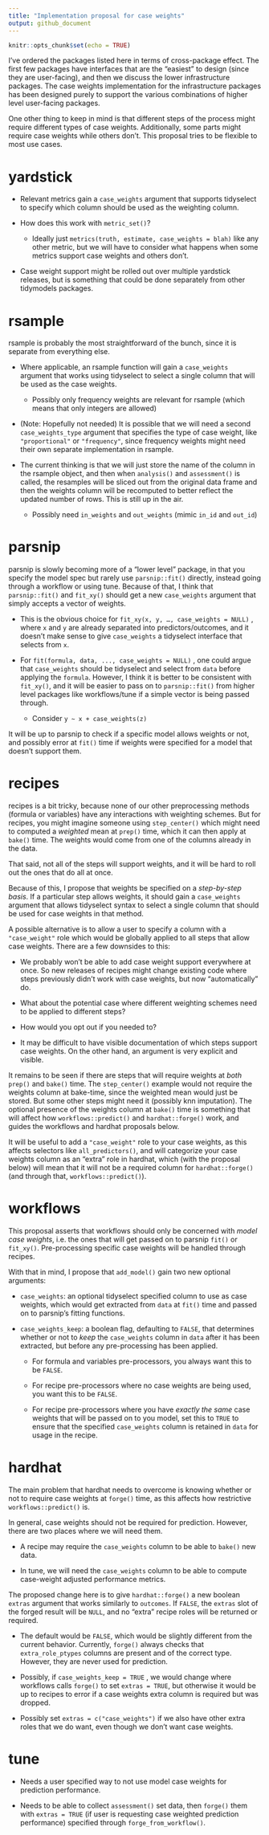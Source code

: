 ```yaml
---
title: "Implementation proposal for case weights"
output: github_document
---
```


```r
knitr::opts_chunk$set(echo = TRUE)
```

I've ordered the packages listed here in terms of cross-package effect. The first few packages have interfaces that are the "easiest" to design (since they are user-facing), and then we discuss the lower infrastructure packages. The case weights implementation for the infrastructure packages has been designed purely to support the various combinations of higher level user-facing packages.

One other thing to keep in mind is that different steps of the process might require different types of case weights. Additionally, some parts might require case weights while others don't. This proposal tries to be flexible to most use cases.

# yardstick

-   Relevant metrics gain a `case_weights` argument that supports tidyselect to specify which column should be used as the weighting column.

-   How does this work with `metric_set()`?

    -   Ideally just `metrics(truth, estimate, case_weights = blah)` like any other metric, but we will have to consider what happens when some metrics support case weights and others don't.

-   Case weight support might be rolled out over multiple yardstick releases, but is something that could be done separately from other tidymodels packages.

# rsample

rsample is probably the most straightforward of the bunch, since it is separate from everything else.

-   Where applicable, an rsample function will gain a `case_weights` argument that works using tidyselect to select a single column that will be used as the case weights.

    -   Possibly only frequency weights are relevant for rsample (which means that only integers are allowed)

-   (Note: Hopefully not needed) It is possible that we will need a second `case_weights_type` argument that specifies the type of case weight, like `"proportional"` or `"frequency"`, since frequency weights might need their own separate implementation in rsample.

-   The current thinking is that we will just store the name of the column in the rsample object, and then when `analysis()` and `assessment()` is called, the resamples will be sliced out from the original data frame and then the weights column will be recomputed to better reflect the updated number of rows. This is still up in the air.

    -   Possibly need `in_weights` and `out_weights` (mimic `in_id` and `out_id`)

# parsnip

parsnip is slowly becoming more of a "lower level" package, in that you specify the model spec but rarely use `parsnip::fit()` directly, instead going through a workflow or using tune. Because of that, I think that `parsnip::fit()` and `fit_xy()` should get a new `case_weights` argument that simply accepts a vector of weights.

-   This is the obvious choice for `fit_xy(x, y, …, case_weights = NULL)` , where `x` and `y` are already separated into predictors/outcomes, and it doesn't make sense to give `case_weights` a tidyselect interface that selects from `x`.

-   For `fit(formula, data, ..., case_weights = NULL)` , one could argue that `case_weights` should be tidyselect and select from `data` before applying the `formula`. However, I think it is better to be consistent with `fit_xy()`, and it will be easier to pass on to `parsnip::fit()` from higher level packages like workflows/tune if a simple vector is being passed through.

    -   Consider `y ~ x + case_weights(z)`

It will be up to parsnip to check if a specific model allows weights or not, and possibly error at `fit()` time if weights were specified for a model that doesn't support them.

# recipes

recipes is a bit tricky, because none of our other preprocessing methods (formula or variables) have any interactions with weighting schemes. But for recipes, you might imagine someone using `step_center()` which might need to computed a *weighted* mean at `prep()` time, which it can then apply at `bake()` time. The weights would come from one of the columns already in the data.

That said, not all of the steps will support weights, and it will be hard to roll out the ones that do all at once.

Because of this, I propose that weights be specified on a *step-by-step basis*. If a particular step allows weights, it should gain a `case_weights` argument that allows tidyselect syntax to select a single column that should be used for case weights in that method.

A possible alternative is to allow a user to specify a column with a `"case_weight"` role which would be globally applied to all steps that allow case weights. There are a few downsides to this:

-   We probably won't be able to add case weight support everywhere at once. So new releases of recipes might change existing code where steps previously didn't work with case weights, but now "automatically" do.

-   What about the potential case where different weighting schemes need to be applied to different steps?

-   How would you opt out if you needed to?

-   It may be difficult to have visible documentation of which steps support case weights. On the other hand, an argument is very explicit and visible.

It remains to be seen if there are steps that will require weights at *both* `prep()` and `bake()` time. The `step_center()` example would not require the weights column at bake-time, since the weighted mean would just be stored. But some other steps might need it (possibly knn imputation). The optional presence of the weights column at `bake()` time is something that will affect how `workflows::predict()` and `hardhat::forge()` work, and guides the workflows and hardhat proposals below.

It will be useful to add a `"case_weight"` role to your case weights, as this affects selectors like `all_predictors()`, and will categorize your case weights column as an "extra" role in hardhat, which (with the proposal below) will mean that it will not be a required column for `hardhat::forge()` (and through that, `workflows::predict()`).

# workflows

This proposal asserts that workflows should only be concerned with *model case weights*, i.e. the ones that will get passed on to parsnip `fit()` or `fit_xy()`. Pre-processing specific case weights will be handled through recipes.

With that in mind, I propose that `add_model()` gain two new optional arguments:

-   `case_weights`: an optional tidyselect specified column to use as case weights, which would get extracted from `data` at `fit()` time and passed on to parsnip's fitting functions.

-   `case_weights_keep`: a boolean flag, defaulting to `FALSE`, that determines whether or not to *keep* the `case_weights` column in `data` after it has been extracted, but before any pre-processing has been applied.

    -   For formula and variables pre-processors, you always want this to be `FALSE`.

    -   For recipe pre-processors where no case weights are being used, you want this to be `FALSE`.

    -   For recipe pre-processors where you have *exactly the same* case weights that will be passed on to you model, set this to `TRUE` to ensure that the specified `case_weights` column is retained in `data` for usage in the recipe.

# hardhat

The main problem that hardhat needs to overcome is knowing whether or not to require case weights at `forge()` time, as this affects how restrictive `workflows::predict()` is.

In general, case weights should not be required for prediction. However, there are two places where we will need them.

-   A recipe may require the `case_weights` column to be able to `bake()` new data.

-   In tune, we will need the `case_weights` column to be able to compute case-weight adjusted performance metrics.

The proposed change here is to give `hardhat::forge()` a new boolean `extras` argument that works similarly to `outcomes`. If `FALSE`, the `extras` slot of the forged result will be `NULL`, and no "extra" recipe roles will be returned or required.

-   The default would be `FALSE`, which would be slightly different from the current behavior. Currently, `forge()` always checks that `extra_role_ptypes` columns are present and of the correct type. However, they are never used for prediction.

-   Possibly, if `case_weights_keep = TRUE` , we would change where workflows calls `forge()` to set `extras = TRUE`, but otherwise it would be up to recipes to error if a case weights extra column is required but was dropped.

-   Possibly set `extras = c("case_weights")` if we also have other extra roles that we do want, even though we don't want case weights.

# tune

-   Needs a user specified way to not use model case weights for prediction performance.

-   Needs to be able to collect `assessment()` set data, then `forge()` them with `extras = TRUE` (if user is requesting case weighted prediction performance) specified through `forge_from_workflow()`.
